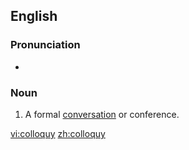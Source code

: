 ==English==

===Pronunciation===
* {{enPR|kŏl'ə-kwē}}

===Noun===
{{en-noun|colloquies}}

# A formal [[conversation]] or conference.

[[vi:colloquy]]
[[zh:colloquy]]